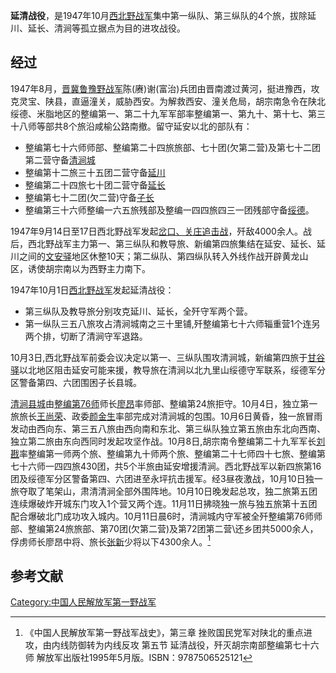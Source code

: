'''延清战役'''，是1947年10月[[西北野战军|西北野战军]]集中第一纵队、第三纵队的4个旅，拔除延川、延长、清涧等孤立据点为目的进攻战役。
==经过==
1947年8月，[[晋冀鲁豫野战军|晋冀鲁豫野战军]]陈(赓)谢(富治)兵团由晋南渡过黄河，挺进豫西，攻克灵宝、陕县，直逼潼关，威胁西安。为解救西安、潼关危局，胡宗南急令在陕北绥德、米脂地区的整编第一、第二十九军军部率整编第一、第九十、第十七、第三十八师等部共8个旅沿咸榆公路南撤。留守延安以北的部队有：
*整编第七十六师师部、整编第二十四旅旅部、七十团(欠第二营)及第七十二团第二营守备[[宽洲镇|清涧城]]
*整编第十二旅三十五团二营守备[[延川|延川]]
*整编第二十四旅七十团二营守备[[延长|延长]]
*整编第七十二团(欠二营)守备[[子长|子长]]
*整编第三十六师整编一六五旅残部及整编一四四旅四三一团残部守备[[绥德|绥德]]。  

1947年9月14日至17日西北野战军发起[[岔口战役|岔口、关庄追击战]]，歼敌4000余人。战后，西北野战军主力第一、第三纵队和教导旅、新编第四旅集结在延安、延长、延川之间的[[文安驿镇|文安驿]]地区休整10天；第二纵队、第四纵队转入外线作战开辟黄龙山区，诱使胡宗南以为西野主力南下。

1947年10月1日[[西北野战军|西北野战军]]发起延清战役：
*第三纵队及教导旅分别攻克延川、延长，全歼守军两个营。
*第一纵队三五八旅攻占清涧城南之三十里铺,歼整编第七十六师辎重营1个连另两个排，切断了清涧守军退路。

10月3日,西北野战军前委会议决定以第一、三纵队围攻清涧城，新编第四旅于[[甘谷驿镇|甘谷驿]]以北地区阻击延安可能来援，教导旅在清涧以北九里山绥德守军联系，绥德军分区警备第四、六团围困子长县城。  

[[宽洲镇|清涧县城]]由[[整编第76师|整编第76师]]师长[[廖昂|廖昂]]率师部、整编第24旅拒守。10月4日，独立第一旅旅长[[王尚荣|王尚荣]]、政委[[颜金生|颜金生]]率部完成对清涧城的包围。10月6日黄昏，独一旅冒雨发动由西向东、第三五八旅由西向南和东北、第三纵队独立第五旅由东北向西南、独立第二旅由东向西同时发起攻坚作战。10月8日,胡宗南令整编第二十九军军长[[刘戡|刘戡]]率整编第一师两个旅、整编第九十师两个旅、整编第二十七师四十七旅、整编第七十六师一四四旅430团，共5个半旅由延安增援清涧。西北野战军以新四旅第16团及绥德军分区警备第四、六团进至永坪抗击援军。经3昼夜激战，10月10日独一旅夺取了笔架山，肃清清涧全部外围阵地。10月10日晚发起总攻，独二旅第五团连续爆破炸开城东门攻入1个营又两个连。11月11日拂晓独一旅与独五旅第十五团配合爆破北门成功攻入城内。10月11日晨6时，清涧城内守军被全歼整编第76师师部、整编第24旅旅部、第70团(欠第二营)及第72团第二营\还乡团共5000余人，俘虏师长廖昂中将、旅长[[张新|张新]]少将以下4300余人。<ref>《中国人民解放军第一野战军战史》，第三章 挫败国民党军对陕北的重点进攻，由内线防御转为内线反攻  第五节 延清战役，歼灭胡宗南部整编第七十六师 解放军出版社1995年5月版。ISBN：9787506525121</ref>

==参考文献==
<references/>
[[Category:中国人民解放军第一野战军|Category:中国人民解放军第一野战军]]